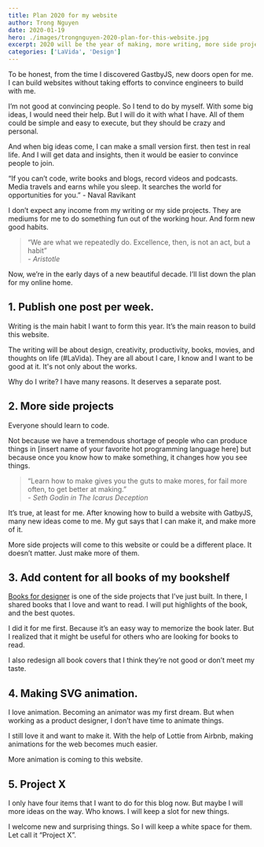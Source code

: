 ```yaml
---
title: Plan 2020 for my website
author: Trong Nguyen
date: 2020-01-19
hero: ./images/trongnguyen-2020-plan-for-this-website.jpg
excerpt: 2020 will be the year of making, more writing, more side projects, more books, more crazy things.
categories: ['LaVida', 'Design']
---
```


To be honest, from the time I discovered GastbyJS, new doors open for me. I can build websites without taking efforts to convince engineers to build with me.

I’m not good at convincing people. So I tend to do by myself. With some big ideas, I would need their help. But I will do it with what I have. All of them could be simple and easy to execute, but they should be crazy and personal.

And when big ideas come, I can make a small version first. then test in real life. And I will get data and insights, then it would be easier to convince people to join.

“If you can’t code, write books and blogs, record videos and podcasts. Media travels and earns while you sleep. It searches the world for opportunities for you.” - Naval Ravikant

I don’t expect any income from my writing or my side projects. They are mediums for me to do something fun out of the working hour. And form new good habits.

> “We are what we repeatedly do. Excellence, then, is not an act, but a habit”  
> <cite>- Aristotle </cite>  

Now, we’re in the early days of a new beautiful decade. I’ll list down the plan for my online home.

## 1. Publish one post per week.
Writing is the main habit I want to form this year. It’s the main reason to build this website.

The writing will be about design, creativity, productivity, books, movies, and thoughts on life (#LaVida). They are all about I care, I know and I want to be good at it. It's not only about the works.

Why do I write? I have many reasons. It deserves a separate post.

## 2. More side projects
Everyone should learn to code.

Not because we have a tremendous shortage of people who can produce things in [insert name of your favorite hot programming language here] but because once you know how to make something, it changes how you see things.

> “Learn how to make gives you the guts to make mores, for fail more often, to get better at making.”  
> <cite> - Seth Godin in The Icarus Deception</cite>  

It’s true, at least for me. After knowing how to build a website with GatbyJS, many new ideas come to me. My gut says that I can make it, and make more of it.

More side projects will come to this website or could be a different place. It doesn’t matter. Just make more of them.

## 3. Add content for all books of my bookshelf
[Books for designer](https://trongnguyen.co/books-for-product-designers) is one of the side projects that I’ve just built. In there, I shared books that I love and want to read. I will put highlights of the book, and the best quotes.

I did it for me first. Because it’s an easy way to memorize the book later. But I realized that it might be useful for others who are looking for books to read.

I also redesign all book covers that I think they’re not good or don’t meet my taste.

## 4. Making SVG animation.
I love animation. Becoming an animator was my first dream. But when working as a product designer, I don’t have time to animate things.

I still love it and want to make it. With the help of Lottie from Airbnb, making animations for the web becomes much easier.

More animation is coming to this website.

## 5. Project X
I only have four items that I want to do for this blog now. But maybe I will more ideas on the way. Who knows. I will keep a slot for new things.

I welcome new and surprising things. So I will keep a white space for them. Let call it “Project X”.
